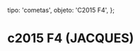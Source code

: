 
  tipo: 'cometas',
  objeto: 'C2015 F4',
};

# c2015 F4 (JACQUES)

<Imagen
  src="registro/c2015-f4_20150914_2015f4_20150914_i88.jpg"
  fecha="20150914"
/>

<Imagen
  src="registro/c2015-f4_20150913_20150913_i88.jpg"
  fecha="20150913"
/>

<Imagen
  src="registro/c2015-f4_20150910_2015f4_20150910_i882.jpg"
  fecha="20150910"
/>

<Imagen
  src="registro/c2015-f4_20150712_2015f4_20150713_i88.jpg"
  fecha="20150712"
/>

<Imagen
  src="registro/c2015-f4_20150709_2015f4_20150708_i88.jpg"
  fecha="20150709"
/>